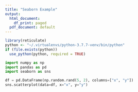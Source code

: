```yaml
---
title: "Seaborn Example"
output:
  html_document:
    df_print: paged
  pdf_document: default
---
```


```r
library(reticulate)
python <- "~/.virtualenvs/python-3.7.7-venv/bin/python"
if (file.exists(python))
  use_python(python, required = TRUE)
```

```python
import numpy as np
import pandas as pd
import seaborn as sns

df = pd.DataFrame(np.random.rand(5, 2), columns=["x", "y"])
sns.scatterplot(data=df, x="x", y="y")
```
